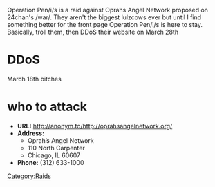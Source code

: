 {{stub}}
Operation Pen/i/s is a raid against Oprahs Angel Network proposed on 24chan's /war/.  They aren't the biggest lulzcows ever but until I find something better for the front page Operation Pen/i/s is here to stay. Basically, troll them, then DDoS their website on March 28th

=DDoS=
March 18th bitches

=who to attack=

*'''URL:''' http://anonym.to/http://oprahsangelnetwork.org/ 
*'''Address:'''
**Oprah’s Angel Network
**110 North Carpenter 
**Chicago, IL 60607
*'''Phone:''' (312) 633-1000

[[Category:Raids]]